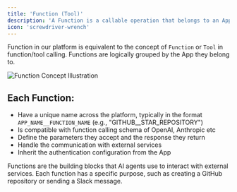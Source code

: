 ```yaml
---
title: 'Function (Tool)'
description: 'A Function is a callable operation that belongs to an App'
icon: 'screwdriver-wrench'
---
```



Function in our platform is equivalent to the concept of `Function` or `Tool` in function/tool calling.
Functions are logically grouped by the App they belong to.

<Frame>
  <img src="/images/platform/functions.png" alt="Function Concept Illustration" />
</Frame>



## Each Function:

- Have a unique name across the platform, typically in the format `APP_NAME__FUNCTION_NAME` (e.g., "GITHUB__STAR_REPOSITORY")
- Is compatible with function calling schema of OpenAI, Anthropic etc
- Define the parameters they accept and the response they return
- Handle the communication with external services
- Inherit the authentication configuration from the App

<Note>
  Functions are the building blocks that AI agents use to interact with external services. Each function has a specific purpose, such as creating a GitHub repository or sending a Slack message.
</Note>